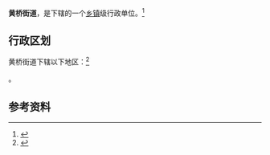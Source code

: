 {{中国乡级行政区
|景观照片文件名 = 
|景观照片描述 = 
|汉语拼音 = 
|其他语言 = 
|其他语言名称 = 
|旧称 = 
|地名出处 = 
|位置图文件名 = 
|位置图描述 = 
|自定义图片= 
|建置时间 = 
|毗邻 = 
|总面积 = 
|总人口 = 
|总人口年份 = 
|户籍人口 = 
|户籍人口年份 = 
|常住人口 = 
|常住人口年份 = 
|人口密度 = 
|GDP = 
|GDP年份 = 
|邮政编码 = 
|电话区号 = 512
|官方网站 = 
|网站名称 = 
|32/05/07/003/000}}

'''黄桥街道'''，是{{PRC admin/fullname|32/05/07/003/000|3}}下辖的一个[[乡镇|乡镇]]级行政单位。<ref>{{PRC admin/ref sgc|{{PRC admin/parent|32/05/07/003/000}}}}</ref>

== 行政区划 ==

黄桥街道下辖以下地区：<ref>{{PRC admin/ref sgc|32/05/07/003/000}}</ref>

{{PRC admin/children|32/05/07/003/000}}。

== 参考资料 ==

{{reflist}}

{{行政区划小作品}}
{{PRC admin/navcat|32/05/07/003/000}}